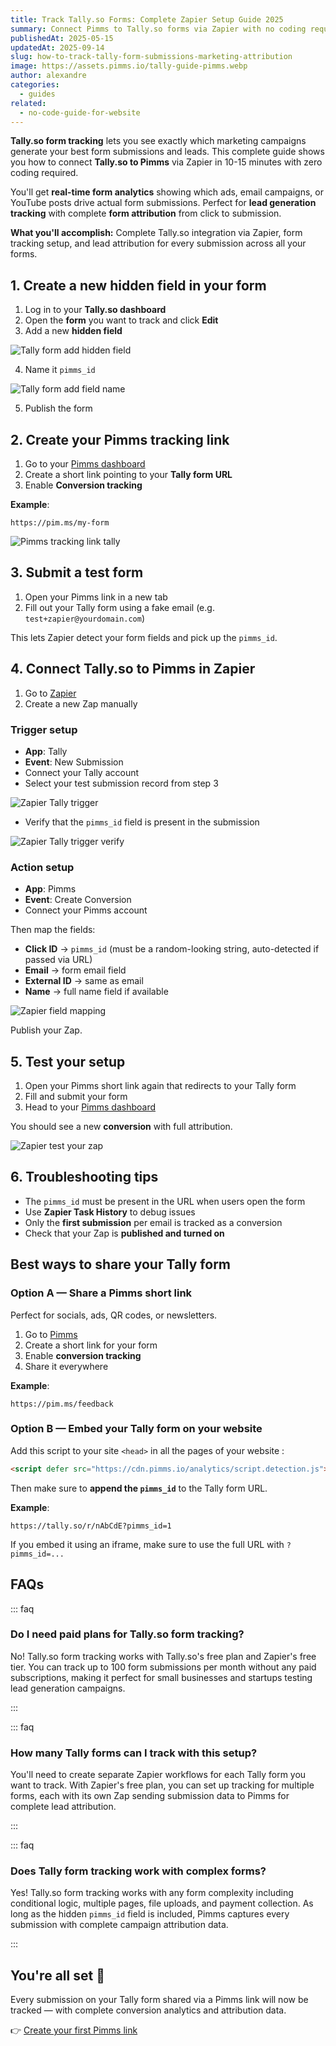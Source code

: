 ```yaml
---
title: Track Tally.so Forms: Complete Zapier Setup Guide 2025
summary: Connect Pimms to Tally.so forms via Zapier with no coding required. Track every form submission with complete analytics showing which campaigns generate your best leads.
publishedAt: 2025-05-15
updatedAt: 2025-09-14
slug: how-to-track-tally-form-submissions-marketing-attribution
image: https://assets.pimms.io/tally-guide-pimms.webp
author: alexandre
categories:
  - guides
related:
  - no-code-guide-for-website
---
```


**Tally.so form tracking** lets you see exactly which marketing campaigns generate your best form submissions and leads. This complete guide shows you how to connect **Tally.so to Pimms** via Zapier in 10-15 minutes with zero coding required.

You'll get **real-time form analytics** showing which ads, email campaigns, or YouTube posts drive actual form submissions. Perfect for **lead generation tracking** with complete **form attribution** from click to submission.

**What you'll accomplish:** Complete Tally.so integration via Zapier, form tracking setup, and lead attribution for every submission across all your forms.

## 1. Create a new hidden field in your form

1. Log in to your **Tally.so dashboard**
2. Open the **form** you want to track and click **Edit**
3. Add a new **hidden field**

![Tally form add hidden field](https://assets.pimms.io/tally-form-add-hidden-field.webp)

4. Name it `pimms_id`

![Tally form add field name](https://assets.pimms.io/tally-form-add-field-name.webp)

5. Publish the form

## 2. Create your Pimms tracking link

1. Go to your [Pimms dashboard](https://app.pimms.io)
2. Create a short link pointing to your **Tally form URL**
3. Enable **Conversion tracking**

**Example**:  
```
https://pim.ms/my-form
```

![Pimms tracking link tally](https://assets.pimms.io/pimms-tracking-link-tally.webp)

## 3. Submit a test form

1. Open your Pimms link in a new tab  
2. Fill out your Tally form using a fake email (e.g. `test+zapier@yourdomain.com`)

This lets Zapier detect your form fields and pick up the `pimms_id`.

## 4. Connect Tally.so to Pimms in Zapier

1. Go to [Zapier](https://zapier.com)
2. Create a new Zap manually

### Trigger setup

- **App**: Tally  
- **Event**: New Submission  
- Connect your Tally account  
- Select your test submission record from step 3

![Zapier Tally trigger](https://assets.pimms.io/zapier-tally-trigger.webp)

- Verify that the `pimms_id` field is present in the submission

![Zapier Tally trigger verify](https://assets.pimms.io/zapier-tally-trigger-verify.webp)

### Action setup

- **App**: Pimms  
- **Event**: Create Conversion  
- Connect your Pimms account

Then map the fields:

- **Click ID** → `pimms_id` (must be a random-looking string, auto-detected if passed via URL)
- **Email** → form email field  
- **External ID** → same as email  
- **Name** → full name field if available

![Zapier field mapping](https://assets.pimms.io/zapier-field-mapping-tally.webp)

Publish your Zap.

## 5. Test your setup

1. Open your Pimms short link again that redirects to your Tally form
2. Fill and submit your form  
3. Head to your [Pimms dashboard](https://app.pimms.io)

You should see a new **conversion** with full attribution.

![Zapier test your zap](https://assets.pimms.io/zapier-test-tally-submission.webp)

## 6. Troubleshooting tips

- The `pimms_id` must be present in the URL when users open the form
- Use **Zapier Task History** to debug issues
- Only the **first submission** per email is tracked as a conversion
- Check that your Zap is **published and turned on**

## Best ways to share your Tally form

### Option A — Share a Pimms short link

Perfect for socials, ads, QR codes, or newsletters.

1. Go to [Pimms](https://app.pimms.io)
2. Create a short link for your form
3. Enable **conversion tracking**
4. Share it everywhere

**Example**:  
```
https://pim.ms/feedback
```

### Option B — Embed your Tally form on your website

Add this script to your site `<head>` in all the pages of your website :

```html
<script defer src="https://cdn.pimms.io/analytics/script.detection.js"></script>
```

<LinkCard
  href="/freetools/site-checker"
  title="Verify your script installation"
  description="Use our free tool to automatically check if the Pimms analytics script is properly installed on your website."
/>

Then make sure to **append the `pimms_id`** to the Tally form URL.

**Example**:  
```
https://tally.so/r/nAbCdE?pimms_id=1
```

If you embed it using an iframe, make sure to use the full URL with `?pimms_id=...`

## FAQs

::: faq

### Do I need paid plans for Tally.so form tracking?

No! Tally.so form tracking works with Tally.so's free plan and Zapier's free tier. You can track up to 100 form submissions per month without any paid subscriptions, making it perfect for small businesses and startups testing lead generation campaigns.

:::

::: faq

### How many Tally forms can I track with this setup?

You'll need to create separate Zapier workflows for each Tally form you want to track. With Zapier's free plan, you can set up tracking for multiple forms, each with its own Zap sending submission data to Pimms for complete lead attribution.

:::

::: faq

### Does Tally form tracking work with complex forms?

Yes! Tally.so form tracking works with any form complexity including conditional logic, multiple pages, file uploads, and payment collection. As long as the hidden `pimms_id` field is included, Pimms captures every submission with complete campaign attribution data.

:::

## You're all set 🎉

Every submission on your Tally form shared via a Pimms link will now be tracked — with complete conversion analytics and attribution data.

👉 [Create your first Pimms link](https://app.pimms.io)

<CallToAction />
